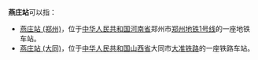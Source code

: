 {{Wiktionary}}
'''燕庄站'''可以指：
* [[燕庄站_(郑州)|燕庄站 (郑州)]]，位于[[中华人民共和国|中华人民共和国]][[河南省|河南省]]郑州市[[郑州地铁1号线|郑州地铁1号线]]的一座地铁车站。
* [[燕庄站_(大同)|燕庄站 (大同)]]，位于[[中华人民共和国|中华人民共和国]][[山西省|山西省]]大同市[[大准铁路|大准铁路]]的一座铁路车站。

{{disambig|Cat=三字車站名消歧義}}